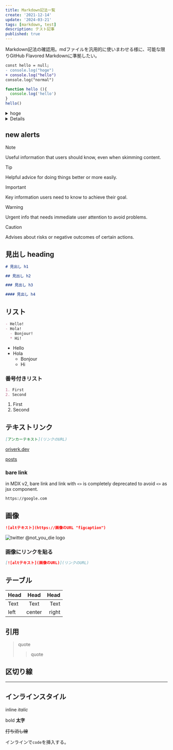 ```yaml
---
title: Markdown記法一覧
create: '2021-12-14'
update: '2024-03-21'
tags: [markdown, test]
description: テスト記事
published: true
---
```

Markdown記法の確認用。mdファイルを汎用的に使いまわせる様に、可能な限りGitHub Flavored Markdownに準拠したい。

```diff javascript
const hello = null;
- console.log("hoge")
+ console.log("hello")
console.log("normal")
```

```js title=index.js {1}
function hello (){
  console.log('hello')
}
hello()
```

<details>
<summary>hoge</summary>

```ts title=index.ts
function sayHello(name: string){
  console.log(`hello, ${name}`);
}
```

</details>

<details>

ja-nn

</details>

## new alerts

> [!NOTE]
> Useful information that users should know, even when skimming content.

> [!TIP]
> Helpful advice for doing things better or more easily.

> [!IMPORTANT]
> Key information users need to know to achieve their goal.

> [!WARNING]
> Urgent info that needs immediate user attention to avoid problems.

> [!CAUTION]
> Advises about risks or negative outcomes of certain actions.

## 見出し heading

```md
# 見出し h1

## 見出し h2

### 見出し h3

#### 見出し h4
```

## リスト

```md
- Hello!
- Hola!
  - Bonjour!
  * Hi!
```

- Hello
- Hola
  - Bonjour
  - Hi

### 番号付きリスト

```md
1. First
2. Second
```

1. First
2. Second

## テキストリンク

```md
[アンカーテキスト](リンクのURL)
```

[oriverk.dev](https://oriverk.dev)

[posts](/posts)

### bare link

in MDX v2, bare link and link with `<>` is completely deprecated to avoid `<>` as jsx component.

```plaintext
https://google.com
```

## 画像

```md
![altテキスト](https://画像のURL "figcaption")
```

![twitter @not_you_die logo](https://i.imgur.com/i2pY2j6.png "twitter @not_you_die")

### 画像にリンクを貼る

```md
[![altテキスト](画像のURL)](リンクのURL)
```

## テーブル

| Head |  Head  |  Head |
| :----- | :------: | ------: |
| Text |  Text  |  Text |
| left | center | right |

## 引用

> quote
>
>> quote
>>

## 区切り線

---

## インラインスタイル

inline _italic_

bold **太字**

~~打ち消し線~~

インラインで`code`を挿入する。
